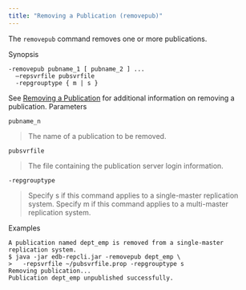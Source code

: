 ```yaml
---
title: "Removing a Publication (removepub)"
---
```


<div id="removing_a_publication" class="registered_link"></div>


The `removepub` command removes one or more publications.

Synopsis

``` text
-removepub pubname_1 [ pubname_2 ] ...
  –repsvrfile pubsvrfile
  -repgrouptype { m | s }
```

See [Removing a Publication](../../07_common_operations/06_managing_publication/#removing_pub) for additional information on removing a publication. Parameters

`pubname_n`

> The name of a publication to be removed.

`pubsvrfile`

> The file containing the publication server login information.

`-repgrouptype`

> Specify s if this command applies to a single-master replication system. Specify m if this command applies to a multi-master replication system.

Examples

``` text
A publication named dept_emp is removed from a single-master replication system.
$ java -jar edb-repcli.jar -removepub dept_emp \
>   -repsvrfile ~/pubsvrfile.prop -repgrouptype s
Removing publication...
Publication dept_emp unpublished successfully.
```
